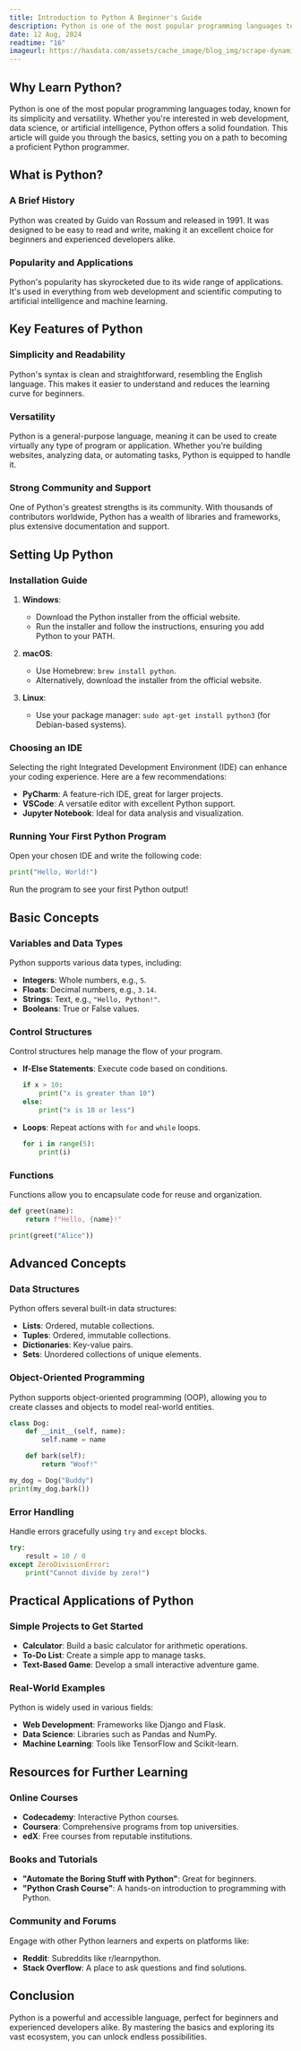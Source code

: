 ```yaml
---
title: Introduction to Python A Beginner's Guide
description: Python is one of the most popular programming languages today, known for its simplicity and versatility.
date: 12 Aug, 2024
readtime: "16"
imageurl: https://hasdata.com/assets/cache_image/blog_img/scrape-dynamic-content-in-python.a16f3e1b.webp
---
```


## Why Learn Python?

Python is one of the most popular programming languages today, known for its simplicity and versatility. Whether you're interested in web development, data science, or artificial intelligence, Python offers a solid foundation. This article will guide you through the basics, setting you on a path to becoming a proficient Python programmer.

## What is Python?

### A Brief History

Python was created by Guido van Rossum and released in 1991. It was designed to be easy to read and write, making it an excellent choice for beginners and experienced developers alike.

### Popularity and Applications

Python's popularity has skyrocketed due to its wide range of applications. It's used in everything from web development and scientific computing to artificial intelligence and machine learning.

## Key Features of Python

### Simplicity and Readability

Python's syntax is clean and straightforward, resembling the English language. This makes it easier to understand and reduces the learning curve for beginners.

### Versatility

Python is a general-purpose language, meaning it can be used to create virtually any type of program or application. Whether you're building websites, analyzing data, or automating tasks, Python is equipped to handle it.

### Strong Community and Support

One of Python's greatest strengths is its community. With thousands of contributors worldwide, Python has a wealth of libraries and frameworks, plus extensive documentation and support.

## Setting Up Python

### Installation Guide

1. **Windows**:
   - Download the Python installer from the official website.
   - Run the installer and follow the instructions, ensuring you add Python to your PATH.

2. **macOS**:
   - Use Homebrew: `brew install python`.
   - Alternatively, download the installer from the official website.

3. **Linux**:
   - Use your package manager: `sudo apt-get install python3` (for Debian-based systems).

### Choosing an IDE

Selecting the right Integrated Development Environment (IDE) can enhance your coding experience. Here are a few recommendations:

- **PyCharm**: A feature-rich IDE, great for larger projects.
- **VSCode**: A versatile editor with excellent Python support.
- **Jupyter Notebook**: Ideal for data analysis and visualization.

### Running Your First Python Program

Open your chosen IDE and write the following code:

```python
print("Hello, World!")
```

Run the program to see your first Python output!

## Basic Concepts

### Variables and Data Types

Python supports various data types, including:

- **Integers**: Whole numbers, e.g., `5`.
- **Floats**: Decimal numbers, e.g., `3.14`.
- **Strings**: Text, e.g., `"Hello, Python!"`.
- **Booleans**: True or False values.

### Control Structures

Control structures help manage the flow of your program.

- **If-Else Statements**: Execute code based on conditions.
  
  ```python
  if x > 10:
      print("x is greater than 10")
  else:
      print("x is 10 or less")
  ```

- **Loops**: Repeat actions with `for` and `while` loops.

  ```python
  for i in range(5):
      print(i)
  ```

### Functions

Functions allow you to encapsulate code for reuse and organization.

```python
def greet(name):
    return f"Hello, {name}!"

print(greet("Alice"))
```

## Advanced Concepts

### Data Structures

Python offers several built-in data structures:

- **Lists**: Ordered, mutable collections.
- **Tuples**: Ordered, immutable collections.
- **Dictionaries**: Key-value pairs.
- **Sets**: Unordered collections of unique elements.

### Object-Oriented Programming

Python supports object-oriented programming (OOP), allowing you to create classes and objects to model real-world entities.

```python
class Dog:
    def __init__(self, name):
        self.name = name

    def bark(self):
        return "Woof!"

my_dog = Dog("Buddy")
print(my_dog.bark())
```

### Error Handling

Handle errors gracefully using `try` and `except` blocks.

```python
try:
    result = 10 / 0
except ZeroDivisionError:
    print("Cannot divide by zero!")
```

## Practical Applications of Python

### Simple Projects to Get Started

- **Calculator**: Build a basic calculator for arithmetic operations.
- **To-Do List**: Create a simple app to manage tasks.
- **Text-Based Game**: Develop a small interactive adventure game.

### Real-World Examples

Python is widely used in various fields:

- **Web Development**: Frameworks like Django and Flask.
- **Data Science**: Libraries such as Pandas and NumPy.
- **Machine Learning**: Tools like TensorFlow and Scikit-learn.

## Resources for Further Learning

### Online Courses

- **Codecademy**: Interactive Python courses.
- **Coursera**: Comprehensive programs from top universities.
- **edX**: Free courses from reputable institutions.

### Books and Tutorials

- **"Automate the Boring Stuff with Python"**: Great for beginners.
- **"Python Crash Course"**: A hands-on introduction to programming with Python.

### Community and Forums

Engage with other Python learners and experts on platforms like:

- **Reddit**: Subreddits like r/learnpython.
- **Stack Overflow**: A place to ask questions and find solutions.

## Conclusion

Python is a powerful and accessible language, perfect for beginners and experienced developers alike. By mastering the basics and exploring its vast ecosystem, you can unlock endless possibilities.